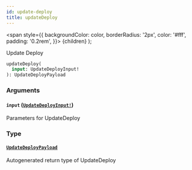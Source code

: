 ```yaml
---
id: update-deploy
title: updateDeploy
---
```


<span
style={{
      backgroundColor: color,
      borderRadius: '2px',
      color: '#fff',
      padding: '0.2rem',
    }}>
{children}
</span>
);

Update Deploy

```graphql
updateDeploy(
  input: UpdateDeployInput!
): UpdateDeployPayload

```

### Arguments

#### `input` ([`UpdateDeployInput!`](/api/inputs/update-deploy-input))

Parameters for UpdateDeploy

### Type

#### [`UpdateDeployPayload`](/api/objects/update-deploy-payload)

Autogenerated return type of UpdateDeploy
